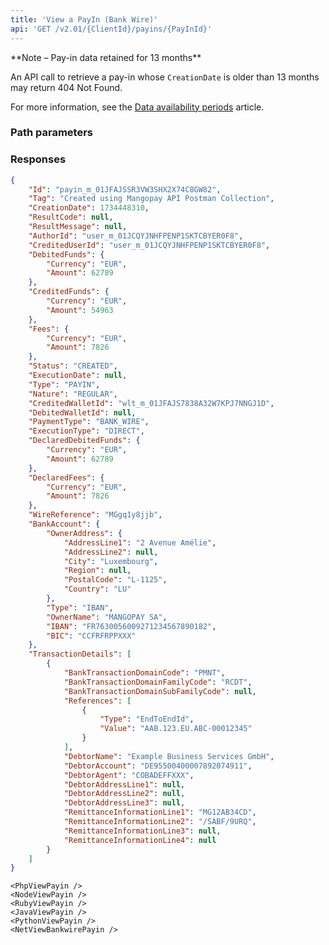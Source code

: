 ```yaml
---
title: 'View a PayIn (Bank Wire)'  
api: 'GET /v2.01/{ClientId}/payins/{PayInId}'  
---
```




<Note>
**Note – Pay-in data retained for 13 months**

An API call to retrieve a pay-in whose `CreationDate` is older than 13 months may return 404 Not Found.

For more information, see the <a href="/api-reference/overview/data-availability-periods">Data availability periods</a> article.
</Note>


### Path parameters  

<PayInId />  

### Responses  

<AccordionGroup>

<Accordion title="200" defaultOpen>  

<IdResponse />  

<Tag2Response />  

<CreationDateResponse />  

<ResultCodeResponse />  

<ResultMessageResponse />  

<AuthorIdResponse />  

<CreditedUserIdResponse />  

<DebitedFunds7Response />  

<CreditedFunds7Response />  

<Fees7Response />  

<Status2Response />  

<ExecutionDateResponse />  

<TypeResponse />  

<NatureResponse />  

<CreditedWalletIdResponse />  

<DebitedWalletId1Response />  

<PaymentType2Response />  

<ExecutionTypeResponse />  

<DeclaredDebitedFundsResponse />  

<DeclaredFeesResponse />  

<WireReferenceResponse />  

<BankAccountResponse />

<TransactionDetailsResponse />

</Accordion>

</AccordionGroup>  

<ResponseExample>  

```json 200 - SUCCEEDED  
{
    "Id": "payin_m_01JFAJSSR3VW3SHX2X74C8GW82",
    "Tag": "Created using Mangopay API Postman Collection",
    "CreationDate": 1734448310,
    "ResultCode": null,
    "ResultMessage": null,
    "AuthorId": "user_m_01JCQYJNHFPENP1SKTCBYER0F8",
    "CreditedUserId": "user_m_01JCQYJNHFPENP1SKTCBYER0F8",
    "DebitedFunds": {
        "Currency": "EUR",
        "Amount": 62789
    },
    "CreditedFunds": {
        "Currency": "EUR",
        "Amount": 54963
    },
    "Fees": {
        "Currency": "EUR",
        "Amount": 7826
    },
    "Status": "CREATED",
    "ExecutionDate": null,
    "Type": "PAYIN",
    "Nature": "REGULAR",
    "CreditedWalletId": "wlt_m_01JFAJS7838A32W7KPJ7NNGJ1D",
    "DebitedWalletId": null,
    "PaymentType": "BANK_WIRE",
    "ExecutionType": "DIRECT",
    "DeclaredDebitedFunds": {
        "Currency": "EUR",
        "Amount": 62789
    },
    "DeclaredFees": {
        "Currency": "EUR",
        "Amount": 7826
    },
    "WireReference": "MGgq1y8jjb",
    "BankAccount": {
        "OwnerAddress": {
            "AddressLine1": "2 Avenue Amélie",
            "AddressLine2": null,
            "City": "Luxembourg",
            "Region": null,
            "PostalCode": "L-1125",
            "Country": "LU"
        },
        "Type": "IBAN",
        "OwnerName": "MANGOPAY SA",
        "IBAN": "FR7630056009271234567890182",
        "BIC": "CCFRFRPPXXX"
    },
    "TransactionDetails": [
        {
            "BankTransactionDomainCode": "PMNT",
            "BankTransactionDomainFamilyCode": "RCDT",
            "BankTransactionDomainSubFamilyCode": null,
            "References": [
                {
                    "Type": "EndToEndId",
                    "Value": "AAB.123.EU.ABC-00012345"
                }
            ],
            "DebtorName": "Example Business Services GmbH",
            "DebtorAccount": "DE95500400007892074911",
            "DebtorAgent": "COBADEFFXXX",
            "DebtorAddressLine1": null,
            "DebtorAddressLine2": null,
            "DebtorAddressLine3": null,
            "RemittanceInformationLine1": "MG12AB34CD",
            "RemittanceInformationLine2": "/SABF/9URQ",
            "RemittanceInformationLine3": null,
            "RemittanceInformationLine4": null
        }
    ]
}
```  

</ResponseExample>  

<RequestExample>  
  
    <PhpViewPayin />
    <NodeViewPayin />
    <RubyViewPayin />
    <JavaViewPayin />
    <PythonViewPayin />
    <NetViewBankwirePayin />

</RequestExample>